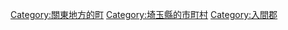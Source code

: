 {{Commonscat|Miyoshi, Saitama}}
{{Catmore}}

{{DEFAULTSORT:Miyoshi}}
[[Category:關東地方的町|Category:關東地方的町]]
[[Category:埼玉縣的市町村|Category:埼玉縣的市町村]]
[[Category:入間郡|Category:入間郡]]